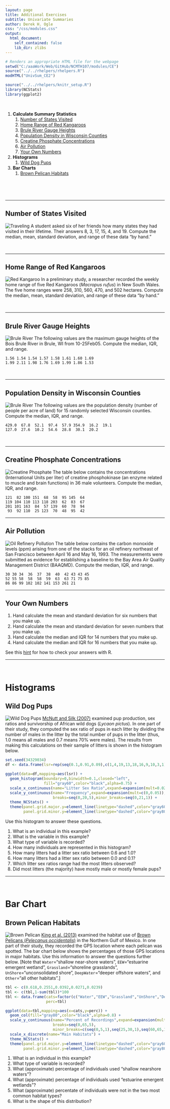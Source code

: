 ```yaml
---
layout: page
title: Additional Exercises
subtitle: Univariate Summaries
author: Derek H. Ogle
css: "/css/modules.css"
output:
  html_document:
    self_contained: false
    lib_dir: zlibs
---
```


```r
# Renders an appropriate HTML file for the webpage
setwd("C:/aaaWork/Web/GitHub/NCMTH107/modules/CE")
source("../../rhelpers/rhelpers.R")
modHTML("UnivSum_CE2")
```

```r
source("../../rhelpers/knitr_setup.R")
library(NCStats)
library(ggplot2)
```

&nbsp;

1. **Calculate Summary Statistics**
    1. [Number of States Visited](#number-of-states-visited)
    1. [Home Range of Red Kangaroos](#home-range-of-red-kangaroos)
    1. [Brule River Gauge Heights](#brule-river-gauge-heights)
    1. [Population Density in Wisconsin Counties](#population-density-in-wisconsin-counties)
    1. [Creatine Phosphate Concentrations](#creatine-phosphate-concentrations)
    1. [Air Pollution](#air-pollution)
    1. [Your Own Numbers](#your-own-numbers)
1. **Histograms**
    1. [Wild Dog Pups](#wild-dog-pups)
1. **Bar Charts**
    1. [Brown Pelican Habitats](#brown-pelican-habitats)

&nbsp;

&nbsp;

----

## Number of States Visited
<img src="zimgs/travel.jpg" alt="Traveling" class="img-right">
A student asked six of her friends how many states they had visited in their lifetime. Their answers 8, 3, 17, 15, 4, and 19. Compute the median, mean, standard deviation, and range of these data "by hand."

&nbsp;

----

## Home Range of Red Kangaroos
<img src="zimgs/red_kangaroo.jpg" alt="Red Kangaroo" class="img-right">
In a preliminary study, a researcher recorded the weekly home range of five Red Kangaroos (*Macropus rufus*) in New South Wales. The five home ranges were 258, 310, 560, 470, and 502 hectares. Compute the median, mean, standard deviation, and range of these data "by hand."

&nbsp;

----

## Brule River Gauge Heights
<img src="zimgs/BruleRiver.jpg" alt="Brule River" class="img-right">
The following values are the maximum gauge heights of the Bois Brule River in Brule, WI from 10-25Feb05. Compute the median, IQR, and range.

```
1.56 1.54 1.54 1.57 1.58 1.61 1.60 1.69
1.99 2.11 1.98 1.76 1.69 1.99 1.86 1.53
```

&nbsp;

----

## Population Density in Wisconsin Counties
<img src="zimgs/Janesville.jpg" alt="Brule River" class="img-right">
The following values are the population density (number of people per acre of land) for 15 randomly selected Wisconsin counties. Compute the median, IQR, and range.

```
429.0  67.8  52.1  97.4  57.9 354.9  16.2  19.1
127.0  27.6  10.2  54.6  28.8  30.1  20.2
```

&nbsp;

----

## Creatine Phosphate Concentrations
<img src="zimgs/creatine_phosphate.jpg" alt="Creatine Phosphate" class="img-right">
The table below contains the concentrations (International Units per liter) of creatine phosphokinase (an enzyme related to muscle and brain functions) in 36 male volunteers. Compute the median, IQR, and range.

```
121  82 100 151  68  58  95 145  64
119 104 110 113 118 203  62  83  67
201 101 163  84  57 139  60  78  94
 93  92 110  25 123  70  48  95  42
```

----

## Air Pollution
<img src="zimgs/oil_refinery.jpg" alt="Oil Refinery Pollution" class="img-right">
The table below contains the carbon monoxide levels (ppm) arising from one of the stacks for an oil refinery northeast of San Francisco between April 16 and May 16, 1993. The measurements were submitted as evidence for establishing a baseline to the Bay Area Air Quality Management District (BAAQMD). Compute the median, IQR, and range.

```
30 30 34  36  37  38  40  42 43 43 45
52 55 58  58  58  59  63  63 71 75 85
86 86 99 102 102 141 153 261 21
```

----

## Your Own Numbers

1. Hand calculate the mean and standard deviation for six numbers that you make up.
1. Hand calculate the mean and standard deviation for seven numbers that you make up.
1. Hand calculate the median and IQR for 14 numbers that you make up.
1. Hand calculate the median and IQR for 16 numbers that you make up.

See this [hint](UnivSum_CE1.html#hints) for how to check your answers with R.

----

&nbsp;

# Histograms
## Wild Dog Pups
<img src="zimgs/wild-dog-pups.jpg" alt="Wild Dog Pups" class="img-right">
[McNutt and Silk (2007)](https://www.semanticscholar.org/paper/Pup-production%2C-sex-ratios%2C-and-survivorship-in-McNutt-Silk/8bec71d9a4a6ced4896c346dff72df143a10a651) examined pup production, sex ratios and survivorship of African wild dogs (*Lycaon pictus*). In one part of their study, they computed the sex ratio of pups in each litter by dividing the number of males in the litter by the total number of pups in the litter (thus, 1.0 means all males and 0.7 means 70% were males). The results from making this calculations on their sample of litters is shown in the histogram below.

```r
set.seed(34329034)
df <- data.frame(lsr=rep(seq(0.1,0.91,0.09),c(1,4,19,13,18,16,9,10,3,1))+runif(94,0,0.09))

ggplot(data=df,mapping=aes(lsr)) +
  geom_histogram(boundary=0,binwidth=0.1,closed="left",
                 fill="gray60",color="black",alpha=0.75) +
  scale_x_continuous(name="Litter Sex Ratio",expand=expansion(mult=0.02)) +
  scale_y_continuous(name="Frequency",expand=expansion(mult=c(0,0.05)),
                     breaks=seq(0,20,5),minor_breaks=seq(0,21,1)) +
  theme_NCStats() +
  theme(panel.grid.major.y=element_line(linetype="dashed",color="gray60"),
        panel.grid.minor.y=element_line(linetype="dashed",color="gray80"))
```

Use this histogram to answer these questions.

1. What is an individual in this example?
1. What is the variable in this example?
1. What type of variable is recorded?
1. How many individuals are represented in this histogram?
1. How many litters had a litter sex ratio between 0.6 and 1.0?
1. How many litters had a litter sex ratio between 0.0 and 0.1?
1. Which litter sex ratios range had the most litters observed?
1. Did most litters (the majority) have mostly male or mostly female pups?

----

&nbsp;

# Bar Chart
## Brown Pelican Habitats
<img src="http://derekogle.com/NCMTH107/modules/CE/zimgs/brownpelican.jpg" alt="Brown Pelican" class="img-right">
[King et al. (2013)](https://www.aphis.usda.gov/wildlife_damage/nwrc/publications/13pubs/king132.pdf) examined the habitat use of [Brown Pelicans (*Pelecanus
occidentalis*)](https://en.wikipedia.org/wiki/Brown_pelican) in the Northern Gulf of Mexico. In one part of their study, they recorded the GPS location where each pelican was spotted. The bar chart below shows the percentages of those GPS locations in major habitats. Use this information to answer the questions further below. [Note that `Water`="shallow near-shore waters", `EEW`="estuarine emergent wetland", `Grassland`="shoreline grasslands", `UnShore`="unconsolidated shore", `DeepWater`="deeper offshore waters", and `Other`="all other habitats".]

```r
tbl <- c(0.618,0.2551,0.0392,0.0271,0.0239)
tbl <- c(tbl,1-sum(tbl))*100
tbl <- data.frame(cats=factor(c("Water","EEW","Grassland","UnShore","DeepWater","other"),levels=c("Water","EEW","Grassland","UnShore","DeepWater","other")),
                  perc=tbl)

ggplot(data=tbl,mapping=aes(x=cats,y=perc)) +
  geom_col(fill="gray80",color="black",alpha=0.8) +
  scale_y_continuous(name="Percent of Recordings",expand=expansion(mult=c(0,0.05)),
                     breaks=seq(0,65,5),
                     minor_breaks=c(seq(0,5,1),seq(25,30,1),seq(60,65,1))) +
  scale_x_discrete(name="Main Habitats") +
  theme_NCStats() +
  theme(panel.grid.major.y=element_line(linetype="dashed",color="gray60"),
        panel.grid.minor.y=element_line(linetype="dashed",color="gray80"))
```

1. What is an individual in this example?
1. What type of variable is recorded?
1. What (approximate) percentage of individuals used "shallow nearshore waters"?
1. What (approximate) percentage of individuals used "estuarine emergent wetlands"?
1. What (approximate) percentate of individuals were not in the two most common habitat types?
1. What is the shape of this distribution?
